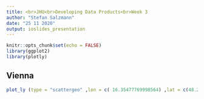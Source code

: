```yaml
---
title: <br>JHU<br>Developing Data Products<br>Week 3
author: "Stefan Salzmann"
date: "25 11 2020"
output: ioslides_presentation
---
```


```r
knitr::opts_chunk$set(echo = FALSE)
library(ggplot2)
library(plotly)
```


## Vienna
```r
plot_ly (type = "scattergeo" ,lon = c( 16.35477769998564) ,lat = c(48.20186253092566) ,text = c("Vienna") ,mode = "markers" )

```

